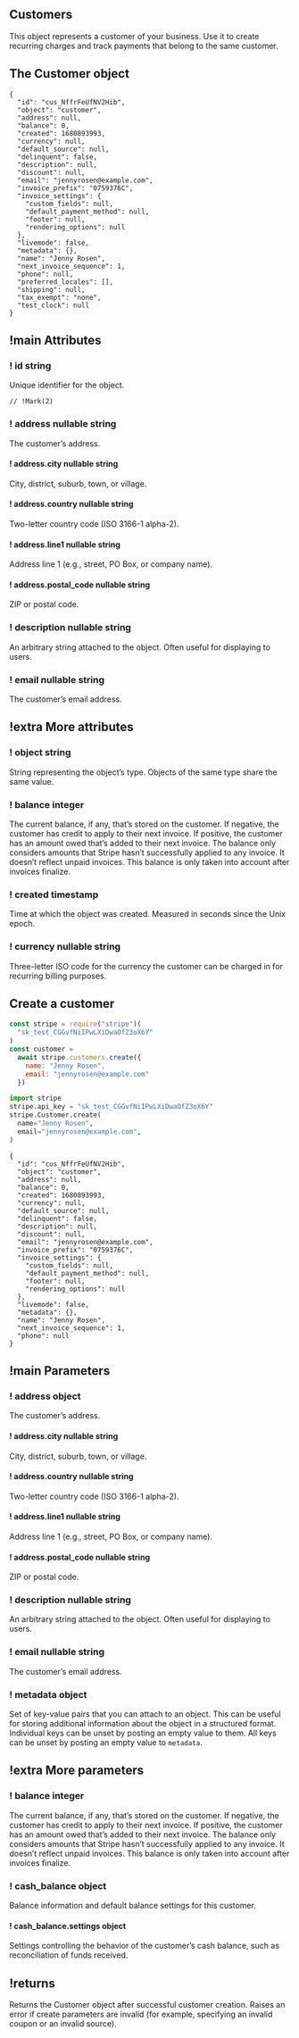 
## Customers

This object represents a customer of your business. Use it to create recurring charges and track payments that belong to the same customer.

## The Customer object

<Hike as={HikeLayout}>

```jsonc THE CUSTOMER OBJECT
{
  "id": "cus_NffrFeUfNV2Hib",
  "object": "customer",
  "address": null,
  "balance": 0,
  "created": 1680893993,
  "currency": null,
  "default_source": null,
  "delinquent": false,
  "description": null,
  "discount": null,
  "email": "jennyrosen@example.com",
  "invoice_prefix": "0759376C",
  "invoice_settings": {
    "custom_fields": null,
    "default_payment_method": null,
    "footer": null,
    "rendering_options": null
  },
  "livemode": false,
  "metadata": {},
  "name": "Jenny Rosen",
  "next_invoice_sequence": 1,
  "phone": null,
  "preferred_locales": [],
  "shipping": null,
  "tax_exempt": "none",
  "test_clock": null
}
```

## !main Attributes

### ! id string

Unique identifier for the object.

```jsonc
// !Mark(2)
```

### ! address nullable string

The customer’s address.

#### ! address.city nullable string

City, district, suburb, town, or village.

#### ! address.country nullable string

Two-letter country code (ISO 3166-1 alpha-2).

#### ! address.line1 nullable string

Address line 1 (e.g., street, PO Box, or company name).

#### ! address.postal_code nullable string

ZIP or postal code.

### ! description nullable string

An arbitrary string attached to the object. Often useful for displaying to users.

### ! email nullable string

The customer’s email address.

## !extra More attributes

### ! object string

String representing the object’s type. Objects of the same type share the same value.

### ! balance integer

The current balance, if any, that’s stored on the customer. If negative, the customer has credit to apply to their next invoice. If positive, the customer has an amount owed that’s added to their next invoice. The balance only considers amounts that Stripe hasn’t successfully applied to any invoice. It doesn’t reflect unpaid invoices. This balance is only taken into account after invoices finalize.

### ! created timestamp

Time at which the object was created. Measured in seconds since the Unix epoch.

### ! currency nullable string

Three-letter ISO code for the currency the customer can be charged in for recurring billing purposes.

</Hike>

## Create a customer

<Hike as={HikeLayout}>

```js POST /v1/customers
const stripe = require("stripe")(
  "sk_test_CGGvfNiIPwLXiDwaOfZ3oX6Y"
)
const customer =
  await stripe.customers.create({
    name: "Jenny Rosen",
    email: "jennyrosen@example.com"
  })
```

```py POST /v1/customers
import stripe
stripe.api_key = "sk_test_CGGvfNiIPwLXiDwaOfZ3oX6Y"
stripe.Customer.create(
  name="Jenny Rosen",
  email="jennyrosen@example.com",
)
```

```jsonc RESPONSE
{
  "id": "cus_NffrFeUfNV2Hib",
  "object": "customer",
  "address": null,
  "balance": 0,
  "created": 1680893993,
  "currency": null,
  "default_source": null,
  "delinquent": false,
  "description": null,
  "discount": null,
  "email": "jennyrosen@example.com",
  "invoice_prefix": "0759376C",
  "invoice_settings": {
    "custom_fields": null,
    "default_payment_method": null,
    "footer": null,
    "rendering_options": null
  },
  "livemode": false,
  "metadata": {},
  "name": "Jenny Rosen",
  "next_invoice_sequence": 1,
  "phone": null
}
```

## !main Parameters

### ! address object

The customer’s address.

#### ! address.city nullable string

City, district, suburb, town, or village.

#### ! address.country nullable string

Two-letter country code (ISO 3166-1 alpha-2).

#### ! address.line1 nullable string

Address line 1 (e.g., street, PO Box, or company name).

#### ! address.postal_code nullable string

ZIP or postal code.

### ! description nullable string

An arbitrary string attached to the object. Often useful for displaying to users.

### ! email nullable string

The customer’s email address.

### ! metadata object

Set of key-value pairs that you can attach to an object. This can be useful for storing additional information about the object in a structured format. Individual keys can be unset by posting an empty value to them. All keys can be unset by posting an empty value to `metadata`.

## !extra More parameters

### ! balance integer

The current balance, if any, that’s stored on the customer. If negative, the customer has credit to apply to their next invoice. If positive, the customer has an amount owed that’s added to their next invoice. The balance only considers amounts that Stripe hasn’t successfully applied to any invoice. It doesn’t reflect unpaid invoices. This balance is only taken into account after invoices finalize.

### ! cash_balance object

Balance information and default balance settings for this customer.

#### ! cash_balance.settings object

Settings controlling the behavior of the customer’s cash balance, such as reconciliation of funds received.

## !returns

Returns the Customer object after successful customer creation. Raises an error if create parameters are invalid (for example, specifying an invalid coupon or an invalid source).

</Hike>
